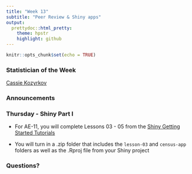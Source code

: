 ```yaml
---
title: "Week 13"
subtitle: "Peer Review & Shiny apps"
output: 
  prettydoc::html_pretty:
    theme: hpstr
    highlight: github
---
```


```r
knitr::opts_chunk$set(echo = TRUE)
```

### Statistician of the Week

[Cassie Kozyrkov](https://en.wikipedia.org/wiki/Cassie_Kozyrkov)

### Announcements


### Thursday - Shiny Part I

-   For AE-11, you will complete Lessons 03 - 05 from the [Shiny Getting Started Tutorials](https://shiny.rstudio.com/tutorial/written-tutorial/lesson3/)

-   You will turn in a .zip folder that includes the `lesson-03` and `census-app` folders as well as the .Rproj file from your Shiny project



### Questions?



<!-- +-------------+--------------------+ -->
<!-- |             | Group pairings     | -->
<!-- +=============+====================+ -->
<!-- | Session 1   | Group 1 & Group 3  | -->
<!-- |             |                    | -->
<!-- |             | Group 4 & Group 6  | -->
<!-- |             |                    | -->
<!-- |             | Group 2 & Dr. Fitz | -->
<!-- +-------------+--------------------+ -->
<!-- | Session 2   | Group 1 & Group 6  | -->
<!-- |             |                    | -->
<!-- |             | Group 2 & Group 4  | -->
<!-- |             |                    | -->
<!-- |             | Group 3 & Dr. Fitz | -->
<!-- +-------------+--------------------+ -->

